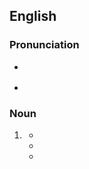 ==English==

===Pronunciation===
* {{a|US}} {{IPA|en|/bi.ˈɑtʃ/}}
* {{audio|en|En-au-biatch.ogg|Audio (AU)}}

===Noun===
{{en-noun}}

# {{lb|en|pejorative|slang|euphemism}} {{alternative form of|en|bitch}}
#* {{quote-text|en|year=2002|author=Natika Waldon|title=Urban Affairs|page=197|passage=“Fuck you, you son of a bitch!” Dana screamed, trying to cover herself. “Fuck your mamma, '''biatch'''!” he said as he kicked his door shut.}}
#* {{quote-text|en|year=2004|author=Greg Fox|title=Coming Clean: The Best and Worst of Dailyconfession.Com|page=76|passage=Something similar happened with ATM machines giving away money in the UK and the people who took advantage are now in prison . . . it's a '''biatch''' I know, but honesty really is the best policy!}}
#* {{quote-text|en|year=2005|author=Matt Stone|title=Go Backpacking!|page=106|passage=This trail isn't merely hell, it's a full blown '''biatch'''!}}